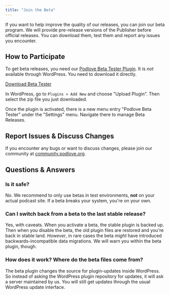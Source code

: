 ```yaml
---
title: "Join the Beta"
---
```


If you want to help improve the quality of our releases, you can join our beta program. We will provide pre-release versions of the Publisher before official releases. You can download them, test them and report any issues you encounter.

## How to Participate

To get beta releases, you need our [Podlove Beta Tester Plugin](https://github.com/podlove/podlove-beta-tester). It is _not_ available through WordPress. You need to download it directly.

<a href="https://github.com/podlove/podlove-beta-tester/archive/master.zip" class="btn btn-primary">Download Beta Tester</a>

In WordPress, go to `Plugins > Add New` and choose "Upload Plugin". Then select the zip file you just downloaded.

Once the plugin is activated, there is a new menu entry "Podlove Beta Tester" under the "Settings" menu. Navigate there to manage Beta Releases.

## Report Issues & Discuss Changes

If you encounter any bugs or want to discuss changes, please join our community at [community.podlove.org](https://community.podlove.org/c/podlove-publisher).

## Questions & Answers

### Is it safe?

No. We recommend to only use betas in test environments, **not** on your actual podcast site. If a beta breaks your system, you're on your own.

### Can I switch back from a beta to the last stable release?

Yes, with caveats. When you activate a beta, the stable plugin is backed up. Then when you disable the beta, the old plugin files are restored and you're back in stable land. _However_, in rare cases the beta _might_ have introduced backwards-incompatible data migrations. We will warn you within the beta plugin, though.

### How does it work? Where do the beta files come from?

The beta plugin changes the source for plugin-updates inside WordPress. So instead of asking the WordPress plugin repository for updates, it will ask a server maintained by us. You will still get updates through the usual WordPress update interface.
